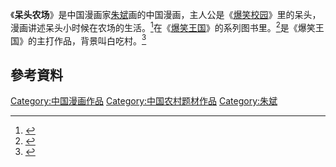 《'''呆头农场'''》是中国漫画家[[朱斌_(漫画家)|朱斌]]画的中国漫画，主人公是《[[爆笑校园|爆笑校园]]》里的呆头，漫画讲述呆头小时候在农场的生活。<ref>{{Cite news|url=http://news.comicyu.com/2012/11/14/94160.html|title=呆头小时候的生活大揭秘——《呆头农场》单行本1欢乐上市|language=zh-cn|publisher=漫域联播|author=小米|date=2012年11月14日|accessdate=2015-04-21|archive-date=2018-01-07|archive-url=https://web.archive.org/web/20180107062832/http://news.comicyu.com/2012/11/14/94160.html|dead-url=no}}</ref>在《[[爆笑王国|爆笑王国]]》的系列图书里。<ref>{{Cite news|url=http://www.chinadaily.com.cn/hqgj/jryw/2012-11-07/content_7450823.html|title=《爆笑王国》30册 穿梭爆笑海洋寻找搞笑秘籍|language=zh-cn|publisher=中国日报网|author=|date=2012-11-07|accessdate=2015-04-21|archive-date=2018-10-06|archive-url=https://web.archive.org/web/20181006154244/http://www.chinadaily.com.cn/hqgj/jryw/2012-11-07/content_7450823.html|dead-url=no}}</ref>是《爆笑王国》的主打作品，背景叫白吃村。<ref>{{Cite news|url=http://www.chncomic.com/info/201210/14334.html|title=朱斌、朱江联合编绘的最爆笑幽默漫画合集《爆笑王国》第29册11月发售|language=zh-cn|publisher=中国国际动漫网|author=scarele|date=2012-10-29|accessdate=2015-04-21|archive-date=2018-10-03|archive-url=https://web.archive.org/web/20181003181650/http://www.chncomic.com/info/201210/14334.html|dead-url=yes}}</ref>

== 參考資料 ==
{{Reflist}}[[Category:中国漫画作品|Category:中国漫画作品]]
[[Category:中国农村题材作品|Category:中国农村题材作品]]
[[Category:朱斌|Category:朱斌]]